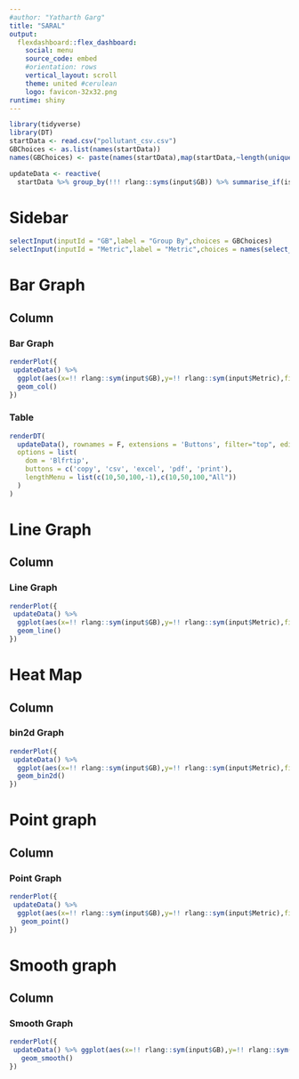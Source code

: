 ---
#author: "Yatharth Garg"
title: "SARAL"
output: 
  flexdashboard::flex_dashboard:
    social: menu
    source_code: embed
    #orientation: rows
    vertical_layout: scroll
    theme: united #cerulean
    logo: favicon-32x32.png
runtime: shiny
---

```{r setup, include=FALSE}
library(tidyverse)
library(DT)
startData <- read.csv("pollutant_csv.csv")
GBChoices <- as.list(names(startData))
names(GBChoices) <- paste(names(startData),map(startData,~length(unique(.x))))

updateData <- reactive(
  startData %>% group_by(!!! rlang::syms(input$GB)) %>% summarise_if(is.numeric,sum,na.rm=T))

```

Sidebar {.sidebar}
=====================================

```{r}
selectInput(inputId = "GB",label = "Group By",choices = GBChoices)
selectInput(inputId = "Metric",label = "Metric",choices = names(select_if(startData,is.numeric)))
```



Bar Graph
===================================== 

Column
-------------------------------------
### Bar Graph
```{r}
renderPlot({
 updateData() %>% 
  ggplot(aes(x=!! rlang::sym(input$GB),y=!! rlang::sym(input$Metric),fill=!! rlang::sym(input$GB))) +
  geom_col()
})
```


### Table 
```{r}
renderDT(
  updateData(), rownames = F, extensions = 'Buttons', filter="top", editable=T,
  options = list(
    dom = 'Blfrtip',
    buttons = c('copy', 'csv', 'excel', 'pdf', 'print'),
    lengthMenu = list(c(10,50,100,-1),c(10,50,100,"All"))
  )
)
```


Line Graph
=====================================


Column
-------------------------------------
### Line Graph
```{r}
renderPlot({
 updateData() %>% 
  ggplot(aes(x=!! rlang::sym(input$GB),y=!! rlang::sym(input$Metric),fill=!! rlang::sym(input$GB))) +
  geom_line()
})
```

Heat Map
=====================================

Column
-------------------------------------
### bin2d Graph
```{r}
renderPlot({
 updateData() %>% 
  ggplot(aes(x=!! rlang::sym(input$GB),y=!! rlang::sym(input$Metric),fill=!! rlang::sym(input$GB))) +
  geom_bin2d()
})
```

Point graph
=====================================

Column
-------------------------------------
### Point Graph
```{r}
renderPlot({
 updateData() %>% 
  ggplot(aes(x=!! rlang::sym(input$GB),y=!! rlang::sym(input$Metric),fill=!! rlang::sym(input$GB))) +
   geom_point()
})
```

Smooth graph
=====================================

Column
-------------------------------------
### Smooth Graph
```{r}
renderPlot({
 updateData() %>% ggplot(aes(x=!! rlang::sym(input$GB),y=!! rlang::sym(input$Metric),fill=!! rlang::sym(input$GB))) +geom_point(shape=1) +
   geom_smooth()
})
```



